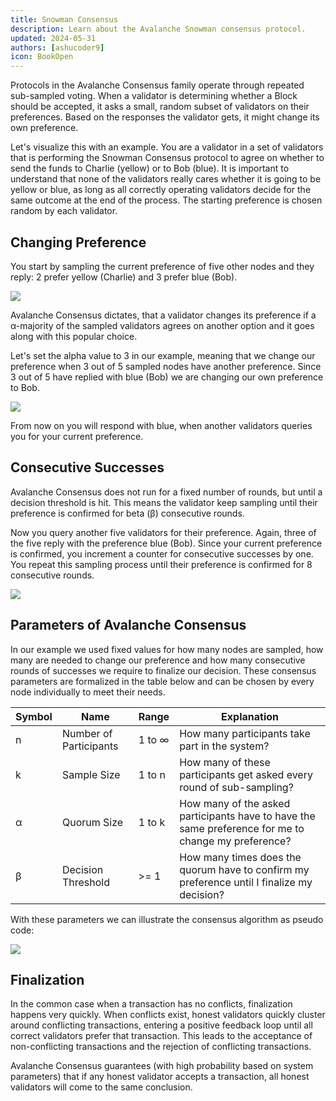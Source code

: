 ```yaml
---
title: Snowman Consensus
description: Learn about the Avalanche Snowman consensus protocol.
updated: 2024-05-31
authors: [ashucoder9]
icon: BookOpen
---
```



Protocols in the <GlossaryTerm>Avalanche Consensus</GlossaryTerm> family operate through repeated sub-sampled voting. When a <GlossaryTerm>validator</GlossaryTerm> is determining whether a <GlossaryTerm>Block</GlossaryTerm> should be accepted, it asks a small, random subset of validators on their preferences. Based on the responses the validator gets, it might change its own preference.

Let's visualize this with an example. You are a validator in a set of validators that is performing the <GlossaryTerm>Snowman Consensus</GlossaryTerm> protocol to agree on whether to send the funds to Charlie (yellow) or to Bob (blue). It is important to understand that none of the validators really cares whether it is going to be yellow or blue, as long as all correctly operating validators decide for the same outcome at the end of the process. The starting preference is chosen random by each validator.

## Changing Preference

You start by sampling the current preference of five other nodes and they reply: 2 prefer yellow (Charlie) and 3 prefer blue (Bob). 

![](/course-images/avalanche-fundamentals/5.png)

Avalanche Consensus dictates, that a validator changes its preference if a α-majority of the sampled validators agrees on another option and it goes along with this popular choice. 

Let's set the alpha value to 3 in our example, meaning that we change our preference when 3 out of 5 sampled nodes have another preference. Since 3 out of 5 have replied with blue (Bob) we are changing our own preference to Bob. 

![](/course-images/avalanche-fundamentals/6.png)

From now on you will respond with blue, when another validators queries you for your current preference. 

<Quiz quizId="104"/>

## Consecutive Successes

Avalanche Consensus does not run for a fixed number of rounds, but until a decision threshold is hit. This means the validator keep sampling until their preference is confirmed for beta (β) consecutive rounds.

Now you query another five validators for their preference. Again, three of the five reply with the preference blue (Bob). Since your current preference is confirmed, you increment a counter for consecutive successes by one. You repeat this sampling process until their preference is confirmed for 8 consecutive rounds. 

![](/course-images/avalanche-fundamentals/7.png)

## Parameters of Avalanche Consensus

In our example we used fixed values for how many nodes are sampled, how many are needed to change our preference and how many consecutive rounds of successes we require to finalize our decision. These consensus parameters are formalized in the table below and can be chosen by every node individually to meet their needs.

|Symbol|Name|Range|Explanation|
|---|---|---|---|
|n  |Number of Participants|1 to ∞|How many participants take part in the system?|
|k  |Sample Size|1 to n|How many of these participants get asked every round of sub-sampling?|
|α  |Quorum Size|1 to k|How many of the asked participants have to have the same preference for me to change my preference?|
|β  |Decision Threshold|>= 1|How many times does the quorum have to confirm my preference until I finalize my decision?|

With these parameters we can illustrate the consensus algorithm as pseudo code:

![](/course-images/avalanche-fundamentals/8.png)


## Finalization

In the common case when a <GlossaryTerm>transaction</GlossaryTerm> has no conflicts, finalization happens very quickly. When conflicts exist, honest validators quickly cluster around conflicting transactions, entering a positive feedback loop until all correct validators prefer that transaction. This leads to the acceptance of non-conflicting transactions and the rejection of conflicting transactions.

Avalanche Consensus guarantees (with high probability based on system parameters) that if any honest validator accepts a transaction, all honest validators will come to the same conclusion.

<Quiz quizId="105"/>
